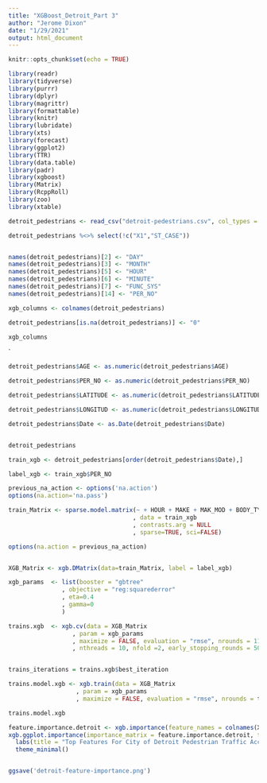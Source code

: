 ```yaml
---
title: "XGBoost_Detroit_Part 3"
author: "Jerome Dixon"
date: "1/29/2021"
output: html_document
---
```


```r
knitr::opts_chunk$set(echo = TRUE)

library(readr)
library(tidyverse)
library(purrr)
library(dplyr)
library(magrittr)
library(formattable)
library(knitr)
library(lubridate)
library(xts) 
library(forecast) 
library(ggplot2) 
library(TTR)
library(data.table)
library(padr)
library(xgboost)
library(Matrix)
library(RcppRoll)
library(zoo)
library(xtable)


```

```r

detroit_pedestrians <- read_csv("detroit-pedestrians.csv", col_types = cols(.default = col_factor()))

detroit_pedestrians %<>% select(!c("X1","ST_CASE"))


names(detroit_pedestrians)[2] <- "DAY"
names(detroit_pedestrians)[3] <- "MONTH"
names(detroit_pedestrians)[5] <- "HOUR"
names(detroit_pedestrians)[6] <- "MINUTE"
names(detroit_pedestrians)[7] <- "FUNC_SYS"
names(detroit_pedestrians)[14] <- "PER_NO"

xgb_columns <- colnames(detroit_pedestrians)

detroit_pedestrians[is.na(detroit_pedestrians)] <- "0"

xgb_columns


```
`


```r


detroit_pedestrians$AGE <- as.numeric(detroit_pedestrians$AGE)

detroit_pedestrians$PER_NO <- as.numeric(detroit_pedestrians$PER_NO)

detroit_pedestrians$LATITUDE <- as.numeric(detroit_pedestrians$LATITUDE)

detroit_pedestrians$LONGITUD <- as.numeric(detroit_pedestrians$LONGITUD)

detroit_pedestrians$Date <- as.Date(detroit_pedestrians$Date)


detroit_pedestrians


```



```r


train_xgb <- detroit_pedestrians[order(detroit_pedestrians$Date),]

label_xgb <- train_xgb$PER_NO

previous_na_action <- options('na.action')
options(na.action='na.pass')

train_Matrix <- sparse.model.matrix(~ + HOUR + MAKE + MAK_MOD + BODY_TYP + MOD_YEAR + AGE + RACE + LOCATION + DRIMPAIR
                                   , data = train_xgb
                                   , contrasts.arg = NULL
                                   , sparse=TRUE, sci=FALSE)

options(na.action = previous_na_action)


XGB_Matrix <- xgb.DMatrix(data=train_Matrix, label = label_xgb)

```


```r

xgb_params  <- list(booster = "gbtree"
               , objective = "reg:squarederror"
               , eta=0.4
               , gamma=0
               )


```

```r

trains.xgb  <- xgb.cv(data = XGB_Matrix
                  , param = xgb_params
                  , maximize = FALSE, evaluation = "rmse", nrounds = 11000
                  , nthreads = 10, nfold =2, early_stopping_rounds = 500)



```

```r

trains_iterations = trains.xgb$best_iteration

trains.model.xgb <- xgb.train(data = XGB_Matrix
                   , param = xgb_params
                   , maximize = FALSE, evaluation = "rmse", nrounds = trains_iterations)

trains.model.xgb


```


```r

feature.importance.detroit <- xgb.importance(feature_names = colnames(XGB_Matrix), model = trains.model.xgb)
xgb.ggplot.importance(importance_matrix = feature.importance.detroit, top_n = 20) +
  labs(title = "Top Features For City of Detroit Pedestrian Traffic Accidents") +
  theme_minimal()


ggsave('detroit-feature-importance.png')

```

